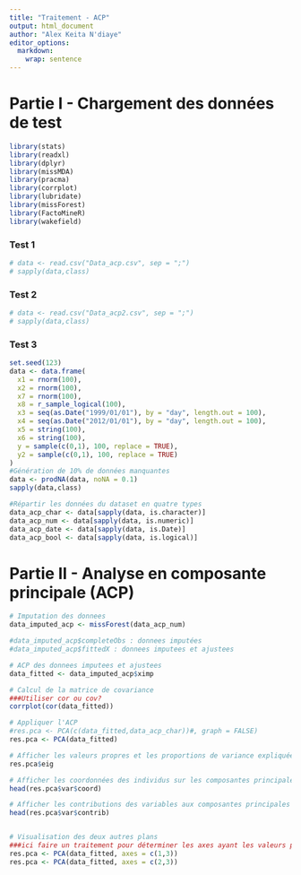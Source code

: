 ```yaml
---
title: "Traitement - ACP"
output: html_document
author: "Alex Keita N'diaye"
editor_options: 
  markdown: 
    wrap: sentence
---
```


# Partie I - Chargement des données de test
```r
library(stats)
library(readxl)
library(dplyr)
library(missMDA)
library(pracma)
library(corrplot)
library(lubridate)
library(missForest)
library(FactoMineR)
library(wakefield)
```

### Test 1
```r
# data <- read.csv("Data_acp.csv", sep = ";")
# sapply(data,class)
```

### Test 2
```r
# data <- read.csv("Data_acp2.csv", sep = ";")
# sapply(data,class)
```
### Test 3
```r
set.seed(123)
data <- data.frame(
  x1 = rnorm(100),
  x2 = rnorm(100),
  x7 = rnorm(100),
  x8 = r_sample_logical(100),
  x3 = seq(as.Date("1999/01/01"), by = "day", length.out = 100),
  x4 = seq(as.Date("2012/01/01"), by = "day", length.out = 100),
  x5 = string(100),
  x6 = string(100),
  y = sample(c(0,1), 100, replace = TRUE),
  y2 = sample(c(0,1), 100, replace = TRUE)
)
#Génération de 10% de données manquantes
data <- prodNA(data, noNA = 0.1)
sapply(data,class)
```


```r
#Répartir les données du dataset en quatre types
data_acp_char <- data[sapply(data, is.character)]
data_acp_num <- data[sapply(data, is.numeric)]
data_acp_date <- data[sapply(data, is.Date)]
data_acp_bool <- data[sapply(data, is.logical)]
```

# Partie II - Analyse en composante principale (ACP)
```r
# Imputation des donnees
data_imputed_acp <- missForest(data_acp_num)

#data_imputed_acp$completeObs : donnees imputées
#data_imputed_acp$fittedX : donnees imputees et ajustees

# ACP des donnees imputees et ajustees
data_fitted <- data_imputed_acp$ximp

# Calcul de la matrice de covariance
###Utiliser cor ou cov?
corrplot(cor(data_fitted))

# Appliquer l'ACP
#res.pca <- PCA(c(data_fitted,data_acp_char))#, graph = FALSE)
res.pca <- PCA(data_fitted)

# Afficher les valeurs propres et les proportions de variance expliquée
res.pca$eig

# Afficher les coordonnées des individus sur les composantes principales
head(res.pca$var$coord)

# Afficher les contributions des variables aux composantes principales
head(res.pca$var$contrib)


# Visualisation des deux autres plans 
###ici faire un traitement pour déterminer les axes ayant les valeurs propres les plus significatives
res.pca <- PCA(data_fitted, axes = c(1,3))
res.pca <- PCA(data_fitted, axes = c(2,3))

```
